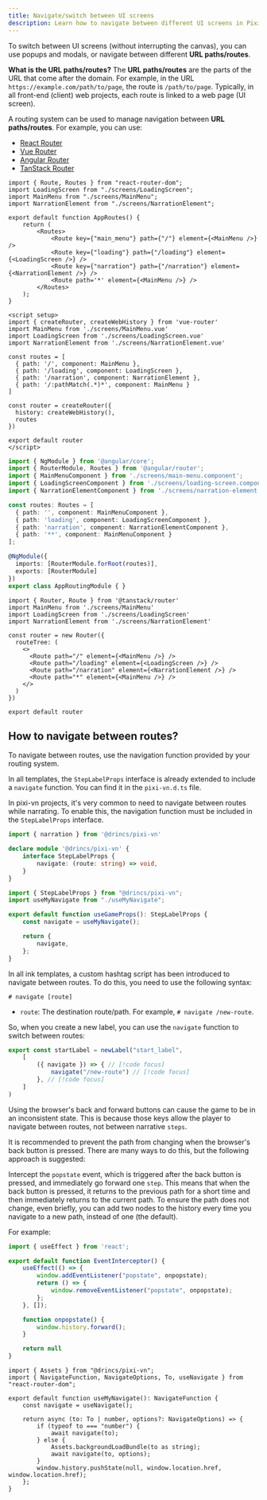 ```yaml
---
title: Navigate/switch between UI screens
description: Learn how to navigate between different UI screens in Pixi'VN using routing systems.
---
```



To switch between UI screens (without interrupting the canvas), you can use popups and modals, or navigate between different **URL paths/routes**.

**What is the URL paths/routes?** The **URL paths/routes** are the parts of the URL that come after the domain. For example, in the URL `https://example.com/path/to/page`, the route is `/path/to/page`. Typically, in all front-end (client) web projects, each route is linked to a web page (UI screen).

A routing system can be used to manage navigation between **URL paths/routes**. For example, you can use:

- [React Router](https://reactrouter.com/)
- [Vue Router](https://router.vuejs.org/)
- [Angular Router](https://angular.io/guide/router)
- [TanStack Router](https://tanstack.com/router/latest)

```tsx tab="React Router"
import { Route, Routes } from "react-router-dom";
import LoadingScreen from "./screens/LoadingScreen";
import MainMenu from "./screens/MainMenu";
import NarrationElement from "./screens/NarrationElement";

export default function AppRoutes() {
    return (
        <Routes>
            <Route key={"main_menu"} path={"/"} element={<MainMenu />} />
            <Route key={"loading"} path={"/loading"} element={<LoadingScreen />} />
            <Route key={"narration"} path={"/narration"} element={<NarrationElement />} />
            <Route path='*' element={<MainMenu />} />
        </Routes>
    );
}
```

```vue tab="Vue Router"
<script setup>
import { createRouter, createWebHistory } from 'vue-router'
import MainMenu from './screens/MainMenu.vue'
import LoadingScreen from './screens/LoadingScreen.vue'
import NarrationElement from './screens/NarrationElement.vue'

const routes = [
  { path: '/', component: MainMenu },
  { path: '/loading', component: LoadingScreen },
  { path: '/narration', component: NarrationElement },
  { path: '/:pathMatch(.*)*', component: MainMenu }
]

const router = createRouter({
  history: createWebHistory(),
  routes
})

export default router
</script>
```

```typescript tab="Angular Router"
import { NgModule } from '@angular/core';
import { RouterModule, Routes } from '@angular/router';
import { MainMenuComponent } from './screens/main-menu.component';
import { LoadingScreenComponent } from './screens/loading-screen.component';
import { NarrationElementComponent } from './screens/narration-element.component';

const routes: Routes = [
  { path: '', component: MainMenuComponent },
  { path: 'loading', component: LoadingScreenComponent },
  { path: 'narration', component: NarrationElementComponent },
  { path: '**', component: MainMenuComponent }
];

@NgModule({
  imports: [RouterModule.forRoot(routes)],
  exports: [RouterModule]
})
export class AppRoutingModule { }
```

```tsx tab="TanStack Router"
import { Router, Route } from '@tanstack/router'
import MainMenu from './screens/MainMenu'
import LoadingScreen from './screens/LoadingScreen'
import NarrationElement from './screens/NarrationElement'

const router = new Router({
  routeTree: (
    <>
      <Route path="/" element={<MainMenu />} />
      <Route path="/loading" element={<LoadingScreen />} />
      <Route path="/narration" element={<NarrationElement />} />
      <Route path="*" element={<MainMenu />} />
    </>
  )
})

export default router
```

## How to navigate between routes?

To navigate between routes, use the navigation function provided by your routing system.

<Callout title="Templates" type="info">

In all templates, the `StepLabelProps` interface is already extended to include a `navigate` function. You can find it in the `pixi-vn.d.ts` file.

</Callout>

In pixi-vn projects, it's very common to need to navigate between routes while narrating. To enable this, the navigation function must be included in the <DynamicLink href="/start/labels#steplabelprops">`StepLabelProps` interface</DynamicLink>.

```ts tab="pixi-vn.d.ts"
import { narration } from '@drincs/pixi-vn'

declare module '@drincs/pixi-vn' {
    interface StepLabelProps {
        navigate: (route: string) => void,
    }
}
```

```ts tab="hooks/useGameProps.ts"
import { StepLabelProps } from "@drincs/pixi-vn";
import useMyNavigate from "./useMyNavigate";

export default function useGameProps(): StepLabelProps {
    const navigate = useMyNavigate();

    return {
        navigate,
    };
}
```

<Callout title="ink" type="info">

In all ink templates, a <DynamicLink href="/ink/hashtag">custom hashtag script</DynamicLink> has been introduced to navigate between routes. To do this, you need to use the following syntax:

```ink title="ink"
# navigate [route]
```

- `route`: The destination route/path. For example, `# navigate /new-route`.

</Callout>

So, when you create a new label, you can use the `navigate` function to switch between routes:

```ts tab="labels/startLabel.ts"
export const startLabel = newLabel("start_label",
    [
        ({ navigate }) => { // [!code focus]
            navigate("/new-route") // [!code focus]
        }, // [!code focus]
    ]
)
```

<Accordions>

<Accordion title="Block the browser's back and forward buttons" id="block-back-forward">

Using the browser's back and forward buttons can cause the game to be in an inconsistent state. This is because those keys allow the player to navigate between routes, not between narrative `steps`.

It is recommended to prevent the path from changing when the browser's back button is pressed. There are many ways to do this, but the following approach is suggested:

Intercept the `popstate` event, which is triggered after the back button is pressed, and immediately go forward one `step`. This means that when the back button is pressed, it returns to the previous path for a short time and then immediately returns to the current path. To ensure the path does not change, even briefly, you can add two nodes to the history every time you navigate to a new path, instead of one (the default).

For example:

```ts title="EventInterceptor.ts"
import { useEffect } from 'react';

export default function EventInterceptor() {
    useEffect(() => {
        window.addEventListener("popstate", onpopstate);
        return () => {
            window.removeEventListener("popstate", onpopstate);
        };
    }, []);

    function onpopstate() {
        window.history.forward();
    }

    return null
}
```

```tsx title="React example"
import { Assets } from "@drincs/pixi-vn";
import { NavigateFunction, NavigateOptions, To, useNavigate } from "react-router-dom";

export default function useMyNavigate(): NavigateFunction {
    const navigate = useNavigate();

    return async (to: To | number, options?: NavigateOptions) => {
        if (typeof to === "number") {
            await navigate(to);
        } else {
            Assets.backgroundLoadBundle(to as string);
            await navigate(to, options);
        }
        window.history.pushState(null, window.location.href, window.location.href);
    };
}
```

</Accordion>

</Accordions>
